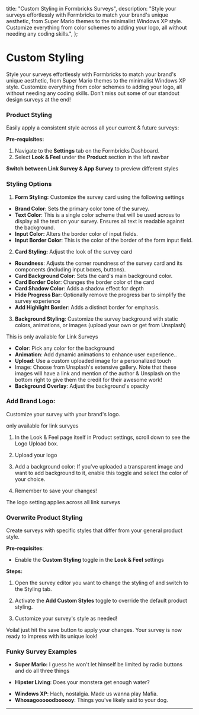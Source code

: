 


  title: "Custom Styling in Formbricks Surveys",
  description:
    "Style your surveys effortlessly with Formbricks to match your brand's unique aesthetic, from Super Mario themes to the minimalist Windows XP style. Customize everything from color schemes to adding your logo, all without needing any coding skills.",
};

# Custom Styling

Style your surveys effortlessly with Formbricks to match your brand's unique aesthetic, from Super Mario themes to the minimalist Windows XP style. Customize everything from color schemes to adding your logo, all without needing any coding skills. Don’t miss out some of our standout design surveys at the end!

### Product Styling

Easily apply a consistent style across all your current & future surveys:

**Pre-requisites:**

1. Navigate to the **Settings** tab on the Formbricks Dashboard.
2. Select **Look & Feel** under the **Product** section in the left navbar

<MdxImage
  src={PreRequisiteImage}
  alt="Choose a link survey template"
  quality="100"
  className="max-w-full rounded-lg sm:max-w-3xl "
/>

**Switch between Link Survey & App Survey** to preview different styles

### **Styling Options**

1. **Form Styling:** Customize the survey card using the following settings

<MdxImage
  src={StepOne}
  alt="Choose a link survey template"
  quality="100"
  className="max-w-full rounded-lg sm:max-w-3xl "
/>

- **Brand Color**: Sets the primary color tone of the survey.
- **Text Color**: This is a single color scheme that will be used across to display all the text on your survey. Ensures all text is readable against the background.
- **Input Color:** Alters the border color of input fields.
- **Input Border Color**: This is the color of the border of the form input field.

2. **Card Styling:** Adjust the look of the survey card

<MdxImage
  src={StepTwo}
  alt="Choose a link survey template"
  quality="100"
  className="max-w-full rounded-lg sm:max-w-3xl "
/>

- **Roundness**: Adjusts the corner roundness of the survey card and its components (including input boxes, buttons).
- **Card Background Color**: Sets the card's main background color.
- **Card Border Color**: Changes the border color of the card
- **Card Shadow Color**: Adds a shadow effect for depth
- **Hide Progress Bar**: Optionally remove the progress bar to simplify the survey experience
- **Add Highlight Border**: Adds a distinct border for emphasis.

3. **Background Styling**: Customize the survey background with static colors, animations, or images (upload your own or get from Unsplash)

<Note>This is only available for Link Surveys</Note>

<MdxImage
  src={StepThree}
  alt="Choose a link survey template"
  quality="100"
  className="max-w-full rounded-lg sm:max-w-3xl "
/>

- **Color**: Pick any color for the background
- **Animation**: Add dynamic animations to enhance user experience..
- **Upload**: Use a custom uploaded image for a personalized touch
- Image: Choose from Unsplash's extensive gallery. Note that these images will have a link and mention of the author & Unsplash on the bottom right to give them the credit for their awesome work!
- **Background Overlay**: Adjust the background's opacity

### Add Brand Logo:

Customize your survey with your brand's logo.

<Note>only available for link survyes</Note>

1. In the Look & Feel page itself in Product settings, scroll down to see the Logo Upload box.

<MdxImage
  src={StepFour}
  alt="Choose a link survey template"
  quality="100"
  className="max-w-full rounded-lg sm:max-w-3xl "
/>

2. Upload your logo

<MdxImage
  src={StepFive}
  alt="Choose a link survey template"
  quality="100"
  className="max-w-full rounded-lg sm:max-w-3xl "
/>

3. Add a background color: If you’ve uploaded a transparent image and want to add background to it, enable this toggle and select the color of your choice.

<MdxImage
  src={StepSix}
  alt="Choose a link survey template"
  quality="100"
  className="max-w-full rounded-lg sm:max-w-3xl "
/>

4. Remember to save your changes!

<MdxImage
  src={StepSeven}
  alt="Choose a link survey template"
  quality="100"
  className="max-w-full rounded-lg sm:max-w-3xl "
/>

<Note>The logo setting applies across all link surveys</Note>

### Overwrite Product Styling

Create surveys with specific styles that differ from your general product style.

**Pre-requisites**:

- Enable the **Custom Styling** toggle in the **Look & Feel** settings

<MdxImage
  src={StepEight}
  alt="Choose a link survey template"
  quality="100"
  className="max-w-full rounded-lg sm:max-w-3xl"
/>

**Steps:**

1. Open the survey editor you want to change the styling of and switch to the Styling tab.

<MdxImage
  src={StepNine}
  alt="Choose a link survey template"
  quality="100"
  className="max-w-full rounded-lg sm:max-w-3xl "
/>

2. Activate the **Add Custom Styles** toggle to override the default product styling.

<MdxImage
  src={StepTen}
  alt="Choose a link survey template"
  quality="100"
  className="max-w-full rounded-lg sm:max-w-3xl "
/>

3. Customize your survey's style as needed!

<MdxImage
  src={StepEleven}
  alt="Choose a link survey template"
  quality="100"
  className="max-w-full rounded-lg sm:max-w-3xl "
/>

Voila! just hit the save button to apply your changes. Your survey is now ready to impress with its unique look!

### Funky Survey Examples

- **Super Mario:** I guess he won't let himself be limited by radio buttons and do all three things

<MdxImage
  src={Mario}
  alt="Choose a link survey template"
  quality="100"
  className="max-w-full rounded-lg sm:max-w-3xl "
/>

- **Hipster Living**: Does your monstera get enough water?

<MdxImage
  src={HipsterLiving}
  alt="Choose a link survey template"
  quality="100"
  className="max-w-full rounded-lg sm:max-w-3xl "
/>

- **Windows XP**: Hach, nostalgia. Made us wanna play Mafia.
  <MdxImage
    src={WindowsXp}
    alt="Choose a link survey template"
    quality="100"
    className="max-w-full rounded-lg sm:max-w-3xl "
  />
- **Whosagooooodbooooy**: Things you've likely said to your dog.
  <MdxImage
    src={Doggo}
    alt="Choose a link survey template"
    quality="100"
    className="max-w-full rounded-lg sm:max-w-3xl "
  />

---
